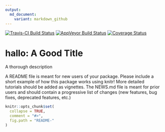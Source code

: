 ```yaml
---
output:
  md_document:
    variant: markdown_github
---
```


[![Travis-CI Build Status](https://travis-ci.org/lukawanjohi/hallo.png?branch=master)](https://travis-ci.org/lukawanjohi/hallo)
[![AppVeyor Build Status](https://ci.appveyor.com/api/projects/status/github/lukawanjohi/hallo?branch=master)](https://ci.appveyor.com/project/lukawanjohi/hallo)
[![Coverage Status](https://img.shields.io/coveralls/lukawanjohi/hallo.svg)](https://coveralls.io/r/lukawanjohi/hallo?branch=master)

<!-- README.md is generated from README.Rmd. Please edit that file -->

# hallo: A Good Title

A thorough description

A README file is meant for new users of your package. Please include a short example of how this package works using knitr! More detailed tutorials should be added as 
vignettes. The NEWS.md file is meant for prior users and should contain a progressive
list of changes (new features, bug fixes, deprecated features, etc.)

```r
knitr::opts_chunk$set(
  collapse = TRUE,
  comment = "#>",
  fig.path = "README-"
)
```
